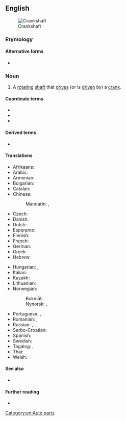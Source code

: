 ==English==
[[Image:Cshaft.gif|thumb|Crankshaft]]

===Etymology===
{{compound|en|crank|shaft}}

====Alternative forms====
* {{alter|en|crank shaft}}

===Noun===
{{en-noun}}

# A [[rotating]] [[shaft]] that [[drive]]s (or is [[driven]] by) a [[crank]].

====Coordinate terms====
* {{l|en|conrod}}
* {{l|en|crankcase}}
* {{l|en|transaxle}}

====Derived terms====
* {{l|en|crankwalk}}

====Translations====
{{trans-top|rotating shaft that drives a crank}}
* Afrikaans: {{t|af|krukas}}
* Arabic: {{t|ar|عَمُود الْمِرْفَق|m}}
* Armenian: {{t-needed|hy}}
* Bulgarian: {{t|bg|колянов вал|m}}
* Catalan: {{t|ca|cigonyal|m}}
* Chinese:
*: Mandarin: {{t+|cmn|曲軸}}, {{t+|cmn|曲轴|tr=qūzhóu}}
* Czech: {{t|cs|kliková hřídel|f}}
* Danish: {{t|da|krumtapaksel|c}}
* Dutch: {{t+|nl|krukas|f}}
* Esperanto: {{t-needed|eo}}
* Finnish: {{t+|fi|kampiakseli}}
* French: {{t+|fr|vilebrequin}}
* German: {{t+|de|Kurbelwelle|f}}
* Greek: {{t+|el|στροφαλοφόρος άξονας|m}}
* Hebrew: {{t|he|גַּל אַרְכֻּבָּה|m|tr=gal arkuba}}
{{trans-mid}}
* Hungarian: {{t|hu|főtengely}}, {{t|hu|forgattyústengely}}
* Italian: {{t-needed|it}}
* Kazakh: {{t|kk|иінді білік}}
* Lithuanian: {{t|lt|alkūninis velenas|m}}
* Norwegian:
*: Bokmål: {{t+|nb|veivaksel|m}}
*: Nynorsk: {{t|nn|veivaksel|m}}, {{t|nn|veivaksling|m}}
* Portuguese: {{t+|pt|virabrequim|m}}, {{t|pt|cambota|f}} {{qualifier|of a vehicle}}
* Romanian: {{t|ro|arbore cotit|m}}, {{t+|ro|vilbrochen|n}}
* Russian: {{t+|ru|коле́нчатый вал|m}}, {{t+|ru|коленва́л|m}}
* Serbo-Croatian: {{t|sh|koljeničasta osovina|f}}
* Spanish: {{t|es|cigüeñal}}
* Swedish: {{t|sv|vevaxel|c}}
* Tagalog: {{t|tl|sikaran}}, {{t|tl|tandos-sikaran}}
* Thai: {{t-needed|th}}
* Welsh: {{t|cy|crancsiafft|f}}
{{trans-bottom}}

====See also====
* {{l|en|camshaft}}

====Further reading====
* {{pedialite}}

[[Category:en:Auto parts]]